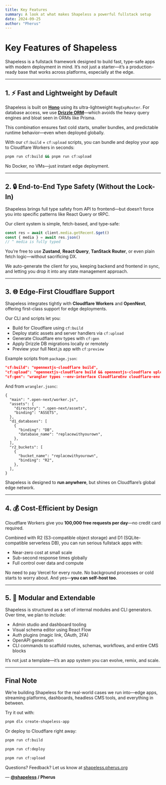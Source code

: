 ```yaml
---
title: Key Features
summary: A look at what makes Shapeless a powerful fullstack setup
date: 2024-09-25
author: "Pherus"
---
```


# Key Features of Shapeless

Shapeless is a fullstack framework designed to build fast, type-safe apps with modern deployment in mind. It’s not just a starter—it’s a production-ready base that works across platforms, especially at the edge.

---

## 1. ⚡ Fast and Lightweight by Default

Shapeless is built on [**Hono**](https://hono.dev/) using its ultra-lightweight `RegExpRouter`. For database access, we use [**Drizzle ORM**](https://orm.drizzle.team/)—which avoids the heavy query engines and bloat seen in ORMs like Prisma.

This combination ensures fast cold starts, smaller bundles, and predictable runtime behavior—even when deployed globally.

With our `cf:build` + `cf:upload` scripts, you can bundle and deploy your app to Cloudflare Workers in seconds:

```bash
pnpm run cf:build && pnpm run cf:upload
```

No Docker, no VMs—just instant edge deployment.

---

## 2. 🔒 End-to-End Type Safety (Without the Lock-In)

Shapeless brings full type safety from API to frontend—but doesn’t force you into specific patterns like React Query or tRPC.

Our client system is simple, fetch-based, and type-safe:

```ts
const res = await client.media.getRecent.$get()
const { media } = await res.json()
// ^ media is fully typed
```

You’re free to use **Zustand**, **React Query**, **TanStack Router**, or even plain fetch logic—without sacrificing DX.

We auto-generate the client for you, keeping backend and frontend in sync, and letting you drop it into any state management approach.

---

## 3. 🌐 Edge-First Cloudflare Support

Shapeless integrates tightly with **Cloudflare Workers** and **OpenNext**, offering first-class support for edge deployments.

Our CLI and scripts let you:

- Build for Cloudflare using `cf:build`
- Deploy static assets and server handlers via `cf:upload`
- Generate Cloudflare env types with `cf:gen`
- Apply Drizzle DB migrations locally or remotely
- Preview your full Next.js app with `cf:preview`

Example scripts from `package.json`:

```json
"cf:build": "opennextjs-cloudflare build",
"cf:upload": "opennextjs-cloudflare build && opennextjs-cloudflare upload",
"cf:gen": "wrangler types --env-interface CloudflareEnv cloudflare-env.d.ts"
```

And from `wrangler.jsonc`:

```jsonc
{
  "main": ".open-next/worker.js",
  "assets": {
    "directory": ".open-next/assets",
    "binding": "ASSETS",
  },
  "d1_databases": [
    {
      "binding": "DB",
      "database_name": "replacewithyourown",
    },
  ],
  "r2_buckets": [
    {
      "bucket_name": "replacewithyourown",
      "binding": "R2",
    },
  ],
}
```

Shapeless is designed to **run anywhere**, but shines on Cloudflare’s global edge network.

---

## 4. 💰 Cost-Efficient by Design

Cloudflare Workers give you **100,000 free requests per day**—no credit card required.

Combined with R2 (S3-compatible object storage) and D1 (SQLite-compatible serverless DB), you can run serious fullstack apps with:

- Near-zero cost at small scale
- Sub-second response times globally
- Full control over data and compute

No need to pay Vercel for every route. No background processes or cold starts to worry about. And yes—**you can self-host too**.

---

## 5. 🧱 Modular and Extendable

Shapeless is structured as a set of internal modules and CLI generators. Over time, we plan to include:

- Admin studio and dashboard tooling
- Visual schema editor using React Flow
- Auth plugins (magic link, OAuth, 2FA)
- OpenAPI generation
- CLI commands to scaffold routes, schemas, workflows, and entire CMS blocks

It’s not just a template—it’s an app system you can evolve, remix, and scale.

---

## Final Note

We’re building Shapeless for the real-world cases we run into—edge apps, streaming platforms, dashboards, headless CMS tools, and everything in between.

Try it out with:

```bash
pnpm dlx create-shapeless-app
```

Or deploy to Cloudflare right away:

```bash
pnpm run cf:build
```

```bash
pnpm run cf:deploy
```

```bash
pnpm run cf:upload
```

Questions? Feedback? Let us know at [shapeless.pherus.org](https://shapeless.pherus.org)

—
**[@shapeless](https://github.com/phe-rus/shapeless) / Pherus**

